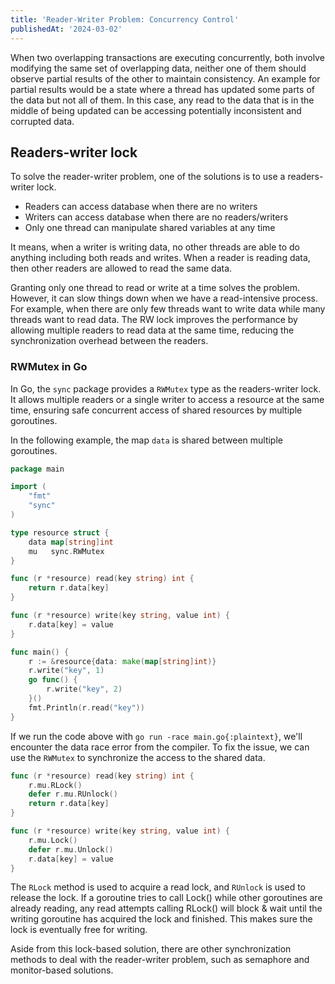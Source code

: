 ```yaml
---
title: 'Reader-Writer Problem: Concurrency Control'
publishedAt: '2024-03-02'
---
```


When two overlapping transactions are executing concurrently, both involve modifying the same set of overlapping data, neither one of them should observe partial results of the other to maintain consistency.
An example for partial results would be a state where a thread has updated some parts of the data but not all of them.
In this case, any read to the data that is in the middle of being updated can be accessing potentially inconsistent and corrupted data.

## Readers-writer lock

To solve the reader-writer problem, one of the solutions is to use a readers-writer lock.

- Readers can access database when there are no writers
- Writers can access database when there are no readers/writers
- Only one thread can manipulate shared variables at any time

It means, when a writer is writing data, no other threads are able to do anything including both reads and writes.
When a reader is reading data, then other readers are allowed to read the same data.

Granting only one thread to read or write at a time solves the problem.
However, it can slow things down when we have a read-intensive process.
For example, when there are only few threads want to write data while many threads want to read data.
The RW lock improves the performance by allowing multiple readers to read data at the same time, reducing the synchronization overhead between the readers.

<Table
  data={{
    headers: ['', 'Reader', 'Writer'],
    rows: [
      ['Reader', 'Shared', 'Exclusive'],
      ['Writer', 'Exclusve', 'Exclusive'],
    ],
  }}
/>

### RWMutex in Go

In Go, the `sync` package provides a `RWMutex` type as the readers-writer lock.
It allows multiple readers or a single writer to access a resource at the same time, ensuring safe concurrent access of shared resources by multiple goroutines.

In the following example, the map `data` is shared between multiple goroutines.

```go
package main

import (
	"fmt"
	"sync"
)

type resource struct {
	data map[string]int
	mu   sync.RWMutex
}

func (r *resource) read(key string) int {
	return r.data[key]
}

func (r *resource) write(key string, value int) {
	r.data[key] = value
}

func main() {
	r := &resource{data: make(map[string]int)}
	r.write("key", 1)
	go func() {
		r.write("key", 2)
	}()
	fmt.Println(r.read("key"))
}
```

If we run the code above with `go run -race main.go{:plaintext}`, we'll encounter the data race error from the compiler.
To fix the issue, we can use the `RWMutex` to synchronize the access to the shared data.

```go
func (r *resource) read(key string) int {
	r.mu.RLock()
	defer r.mu.RUnlock()
	return r.data[key]
}

func (r *resource) write(key string, value int) {
	r.mu.Lock()
	defer r.mu.Unlock()
	r.data[key] = value
}
```

The `RLock` method is used to acquire a read lock, and `RUnlock` is used to release the lock.
If a goroutine tries to call Lock() while other goroutines are already reading, any read attempts calling RLock() will block & wait until the writing goroutine has acquired the lock and finished.
This makes sure the lock is eventually free for writing.

Aside from this lock-based solution, there are other synchronization methods to deal with the reader-writer problem, such as semaphore and monitor-based solutions.
